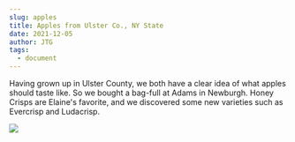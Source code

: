 ```yaml
---
slug: apples
title: Apples from Ulster Co., NY State
date: 2021-12-05
author: JTG
tags:
  - document
---
```

Having grown up in Ulster County, we both have a clear idea of what apples should taste like. So we bought a bag-full at Adams in Newburgh. Honey Crisps are Elaine's favorite, and we discovered some new varieties such as Evercrisp and Ludacrisp.

![](/images/img_2957.jpeg)